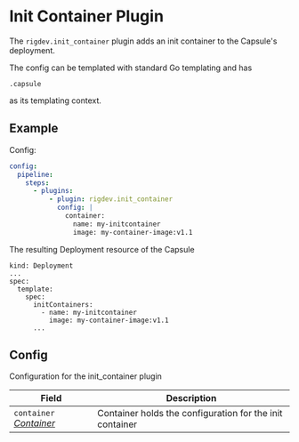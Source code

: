 # Init Container Plugin

The `rigdev.init_container` plugin adds an init container to the Capsule's deployment.

The config can be templated with standard Go templating and has

```
.capsule
```

as its templating context.

## Example

Config:

```yaml title="Helm values - Operator"
config:
  pipeline:
    steps:
      - plugins:
          - plugin: rigdev.init_container
            config: |
              container:
                name: my-initcontainer
                image: my-container-image:v1.1
```

The resulting Deployment resource of the Capsule

```
kind: Deployment
...
spec:
  template:
    spec:
      initContainers:
        - name: my-initcontainer
          image: my-container-image:v1.1
      ...
```

## Config



Configuration for the init_container plugin

| Field | Description |
| --- | --- |
| `container` _[Container](https://kubernetes.io/docs/reference/generated/kubernetes-api/v1.28/#container-v1-core)_ | Container holds the configuration for the init container |




